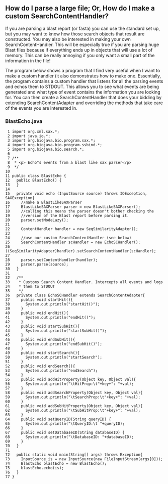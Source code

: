== How do I parse a large file; Or, How do I make a custom SearchContentHandler? ==

If you are parsing a blast report (or fasta) you can use the standard set up, but you may want to know how those search objects that result are constructed. You may also be interested in making your own SearchContentHandler. This will be especially true if you are parsing huge Blast files because if everything ends up in objects that will use a lot of memory. This can be really annoying if you only want a small part of the information in the file!

The program below shows a program that I find very useful when I want to make a custom handler (it also demonstrates how to make one. Essentially, the program contains a custom handler that listens for all the parsing events and echos them to STDOUT. This allows you to see what events are being generated and what type of event contains the information you are looking for. You can then create a SearchContentHandler that does your bidding by extending SearchContentAdapter and overriding the methods that take care of the events you are interested in.

=== BlastEcho.java ===

<pre>
 1 import org.xml.sax.*; 
 2 import java.io.*; 
 3 import org.biojava.bio.program.sax.*; 
 4 import org.biojava.bio.program.ssbind.*; 
 5 import org.biojava.bio.search.*; 
 6 
 7 /** 
 8  * <p> Echo"s events from a blast like sax parser</p>  
 9  */ 
10 
11 public class BlastEcho { 
12   public BlastEcho() { 
13   } 
14 
15   private void echo (InputSource source) throws IOException, SAXException{ 
16     //make a BlastLikeSAXParser 
17     BlastLikeSAXParser parser = new BlastLikeSAXParser(); 
18     //calling this means the parser doesn"t bother checking the 
19     //version of the Blast report before parsing it.
20     parser.setModeLazy(); 
21 
22     ContentHandler handler = new SeqSimilarityAdapter();
23     
24     //use our custom SearchContentHandler (see below)
25     SearchContentHandler scHandler = new EchoSCHandler(); 
26     ((SeqSimilarityAdapter)handler).setSearchContentHandler(scHandler); 
27 
28     parser.setContentHandler(handler); 
29     parser.parse(source); 
30   } 
31 
32   /**
33    * Customs Search Content Handler. Intercepts all events and logs
34    * them to STDOUT
35    */
36   private class EchoSCHandler extends SearchContentAdapter{ 
37     public void startHit(){ 
38       System.out.println("startHit()"); 
39     } 
40     public void endHit(){ 
41       System.out.println("endHit()"); 
42     } 
43     public void startSubHit(){ 
44       System.out.println("startSubHit()"); 
45     } 
46     public void endSubHit(){ 
47       System.out.println("endSubHit()"); 
48     } 
49     public void startSearch(){ 
50       System.out.println("startSearch"); 
51     } 
52     public void endSearch(){ 
53       System.out.println("endSearch"); 
54     } 
55     public void addHitProperty(Object key, Object val){ 
56       System.out.println("\tHitProp:\t"+key+": "+val); 
57     } 
58     public void addSearchProperty(Object key, Object val){ 
59       System.out.println("\tSearchProp:\t"+key+": "+val); 
60     } 
61     public void addSubHitProperty(Object key, Object val){ 
62       System.out.println("\tSubHitProp:\t"+key+": "+val); 
63     }
64     public void setQueryID(String queryID) {
65       System.out.println("\tQueryID:\t "+queryID);
66     }
67     public void setDatabaseID(String databaseID) {
68       System.out.println("\tDatabaseID: "+databaseID);
69     }
70   } 
71 
72   public static void main(String[] args) throws Exception{ 
73     InputSource is = new InputSource(new FileInputStream(args[0])); 
74     BlastEcho blastEcho = new BlastEcho(); 
75     blastEcho.echo(is); 
76   } 
77 }
</pre>